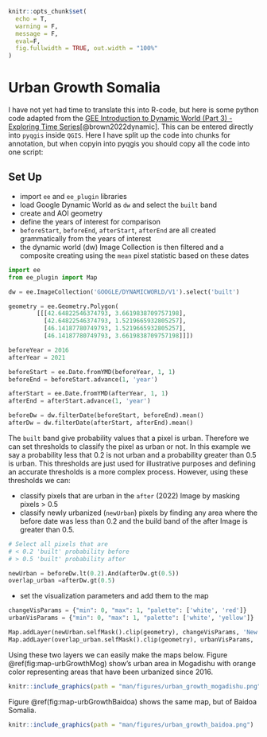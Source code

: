 ```r
knitr::opts_chunk$set(
  echo = T,
  warning = F,
  message = F,
  eval=F,
  fig.fullwidth = TRUE, out.width = "100%"
)
```
# Urban Growth Somalia

I have not yet had time to translate this into R-code, but here is some python code adapted from the [GEE Introduction to Dynamic World (Part 3) - Exploring Time Series](https://developers.google.com/earth-engine/tutorials/community/introduction-to-dynamic-world-pt-3)[@brown2022dynamic]. This can be entered directly into `pyqgis` inside `QGIS`. Here I have split up the code into chunks for annotation, but when copyin into pyqgis you should copy all the code into one script:


## Set Up

- import `ee` and `ee_plugin` libraries
- load Google Dynamic World as `dw` and select the `built` band
- create and AOI geometry
- define the years of interest for comparison
- `beforeStart`, `beforeEnd`, `afterStart`, `afterEnd` are all created grammatically from the years of interest
- the dynamic world (dw) Image Collection is then filtered and a  composite creating using the `mean` pixel statistic based on these dates

```python

import ee
from ee_plugin import Map

dw = ee.ImageCollection('GOOGLE/DYNAMICWORLD/V1').select('built')

geometry = ee.Geometry.Polygon(
        [[[42.64822546374793, 3.6619838709757198],
          [42.64822546374793, 1.5219665932805257],
          [46.14187780749793, 1.5219665932805257],
          [46.14187780749793, 3.6619838709757198]]])

beforeYear = 2016
afterYear = 2021

beforeStart = ee.Date.fromYMD(beforeYear, 1, 1)
beforeEnd = beforeStart.advance(1, 'year')

afterStart = ee.Date.fromYMD(afterYear, 1, 1)
afterEnd = afterStart.advance(1, 'year')

beforeDw = dw.filterDate(beforeStart, beforeEnd).mean()
afterDw = dw.filterDate(afterStart, afterEnd).mean()
```

The `built` band give probability values that a pixel is urban. Therefore we can set thresholds to classify the pixel as urban or not. In this example we say a probability less that 0.2 is not urban and a probability greater than 0.5 is urban. This thresholds are just used for illustrative purposes and defining an accurate thresholds is a more complex process. However, using these thresholds we can:

- classify pixels that are urban in the `after` (2022) Image  by masking pixels > 0.5
- classify newly urbanized (`newUrban`) pixels by finding any area where the before date was less than 0.2 and the build band of the after Image is greater than 0.5.


```python
# Select all pixels that are
# < 0.2 'built' probability before
# > 0.5 'built' probability after

newUrban = beforeDw.lt(0.2).And(afterDw.gt(0.5))
overlap_urban =afterDw.gt(0.5)

```


- set the visualization parameters and add them to the map
```python
changeVisParams = {"min": 0, "max": 1, "palette": ['white', 'red']}
urbanVisParams = {"min": 0, "max": 1, "palette": ['white', 'yellow']}

Map.addLayer(newUrban.selfMask().clip(geometry), changeVisParams, 'New Urban (Masked)')
Map.addLayer(overlap_urban.selfMask().clip(geometry), urbanVisParams, 'Urban (Masked)')
```

Using these two layers we can easily make the maps below.  Figure \@ref(fig:map-urbGrowthMog) show's urban area in Mogadishu with orange color representing areas that have been urbanized since 2016.

```r
knitr::include_graphics(path = "man/figures/urban_growth_mogadishu.png")
```


Figure \@ref(fig:map-urbGrowthBaidoa) shows the same map, but of Baidoa Somalia.

```r
knitr::include_graphics(path = "man/figures/urban_growth_baidoa.png")
```


